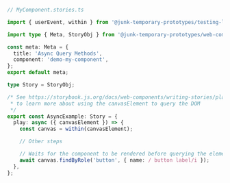 ```ts
// MyComponent.stories.ts

import { userEvent, within } from '@junk-temporary-prototypes/testing-library';

import type { Meta, StoryObj } from '@junk-temporary-prototypes/web-components';

const meta: Meta = {
  title: 'Async Query Methods',
  component: 'demo-my-component',
};
export default meta;

type Story = StoryObj;

/* See https://storybook.js.org/docs/web-components/writing-stories/play-function#working-with-the-canvas
 * to learn more about using the canvasElement to query the DOM
 */
export const AsyncExample: Story = {
  play: async ({ canvasElement }) => {
    const canvas = within(canvasElement);

    // Other steps

    // Waits for the component to be rendered before querying the element
    await canvas.findByRole('button', { name: / button label/i });
  },
};
```
